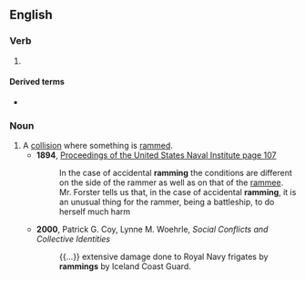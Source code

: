 ==English==

===Verb===
{{head|en|verb form}}

# {{present participle of|en|ram|nocat=1}}

====Derived terms====
* {{l|en|ramming speed}}

===Noun===
{{en-noun}}

# A [[collision]] where something is [[ram]]med.
#* '''1894''', [https://books.google.ca/books?id=KxBLAAAAYAAJ&pg=PA107&lpg=PA107 Proceedings of the United States Naval Institute page 107]
#*:In the case of accidental '''ramming''' the conditions are different on the side of the rammer as well as on that of the [[rammee]]. Mr. Forster tells us that, in the case of accidental '''ramming''', it is an unusual thing for the rammer, being a battleship, to do herself much harm
#* '''2000''', Patrick G. Coy, Lynne M. Woehrle, ''Social Conflicts and Collective Identities''
#*: {{...}} extensive damage done to Royal Navy frigates by '''rammings''' by Iceland Coast Guard.